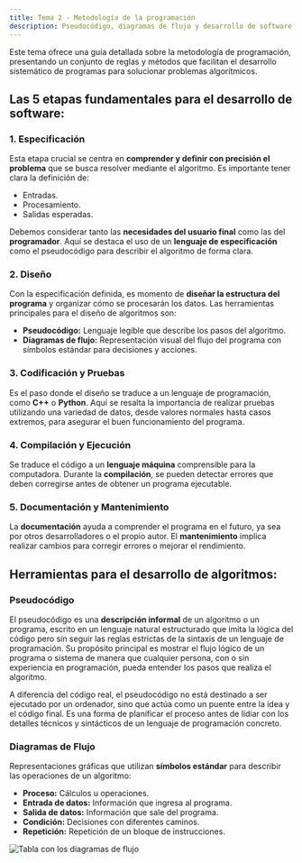 ```yaml
---
title: Tema 2 - Metodología de la programación
description: Pseudocódigo, diagramas de flujo y desarrollo de software
---
```

Este tema ofrece una guía detallada sobre la metodología de programación, presentando un conjunto de reglas y métodos que facilitan el desarrollo sistemático de programas para solucionar problemas algorítmicos.

## Las 5 etapas fundamentales para el desarrollo de software:

### 1. Especificación
Esta etapa crucial se centra en **comprender y definir con precisión el problema** que se busca resolver mediante el algoritmo. Es importante tener clara la definición de:

- Entradas.
- Procesamiento.
- Salidas esperadas.

Debemos considerar tanto las **necesidades del usuario final** como las del **programador**. Aquí se destaca el uso de un **lenguaje de especificación** como el pseudocódigo para describir el algoritmo de forma clara.

### 2. Diseño
Con la especificación definida, es momento de **diseñar la estructura del programa** y organizar cómo se procesarán los datos. Las herramientas principales para el diseño de algoritmos son:

- **Pseudocódigo:** Lenguaje legible que describe los pasos del algoritmo.
- **Diagramas de flujo:** Representación visual del flujo del programa con símbolos estándar para decisiones y acciones.

### 3. Codificación y Pruebas
Es el paso donde el diseño se traduce a un lenguaje de programación, como **C++** o **Python**. Aquí se resalta la importancia de realizar pruebas utilizando una variedad de datos, desde valores normales hasta casos extremos, para asegurar el buen funcionamiento del programa.

### 4. Compilación y Ejecución
Se traduce el código a un **lenguaje máquina** comprensible para la computadora. Durante la **compilación**, se pueden detectar errores que deben corregirse antes de obtener un programa ejecutable.

### 5. Documentación y Mantenimiento
La **documentación** ayuda a comprender el programa en el futuro, ya sea por otros desarrolladores o el propio autor. El **mantenimiento** implica realizar cambios para corregir errores o mejorar el rendimiento.

## Herramientas para el desarrollo de algoritmos:

### Pseudocódigo
El pseudocódigo es una **descripción informal** de un algoritmo o un programa, escrito en un lenguaje natural estructurado que imita la lógica del código pero sin seguir las reglas estrictas de la sintaxis de un lenguaje de programación. Su propósito principal es mostrar el flujo lógico de un programa o sistema de manera que cualquier persona, con o sin experiencia en programación, pueda entender los pasos que realiza el algoritmo.

A diferencia del código real, el pseudocódigo no está destinado a ser ejecutado por un ordenador, sino que actúa como un puente entre la idea y el código final. Es una forma de planificar el proceso antes de lidiar con los detalles técnicos y sintácticos de un lenguaje de programación concreto.

### Diagramas de Flujo
Representaciones gráficas que utilizan **símbolos estándar** para describir las operaciones de un algoritmo:

- **Proceso:** Cálculos u operaciones.
- **Entrada de datos:** Información que ingresa al programa.
- **Salida de datos:** Información que sale del programa.
- **Condición:** Decisiones con diferentes caminos.
- **Repetición:** Repetición de un bloque de instrucciones.

![Tabla con los diagramas de flujo](@assets/flujo.webp)
